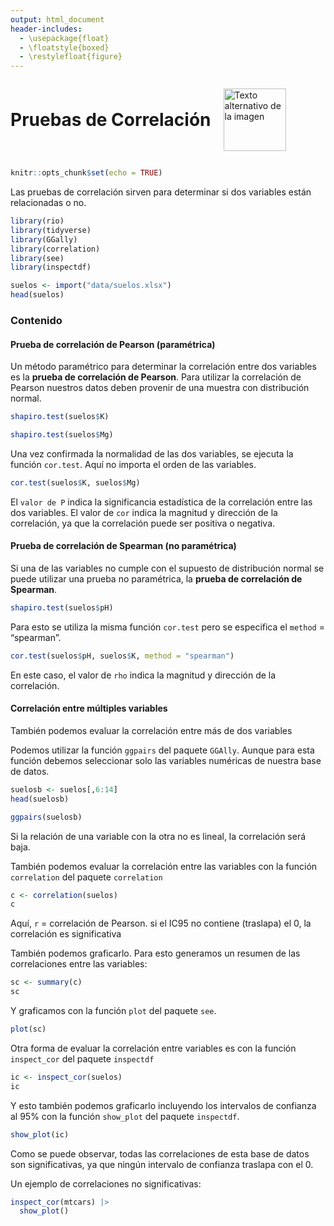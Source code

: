 ```yaml
---
output: html_document
header-includes:
  - \usepackage{float}
  - \floatstyle{boxed}
  - \restylefloat{figure}
---
```


<div style="display:flex; align-items:center;">
  <h1 style="margin:0;">Pruebas de Correlación</h1>
  <img src="Imagenes/HNBI_LOGO1.jpeg" alt="Texto alternativo de la imagen" style="width:100px; margin-left:20px;">
</div>

```r
knitr::opts_chunk$set(echo = TRUE)
```

Las pruebas de correlación sirven para determinar si dos variables están relacionadas o no.

```r
library(rio)
library(tidyverse)
library(GGally)
library(correlation)
library(see)
library(inspectdf)
```

```r
suelos <- import("data/suelos.xlsx")
head(suelos)
```

### Contenido{.tabset .tabset-pills}

#### Prueba de correlación de Pearson (paramétrica)

Un método paramétrico para determinar la correlación entre dos variables es la **prueba de correlación de Pearson**.
Para utilizar la correlación de Pearson nuestros datos deben provenir de una muestra con distribución normal.

```r
shapiro.test(suelos$K)
```

```r
shapiro.test(suelos$Mg)
```

Una vez confirmada la normalidad de las dos variables, se ejecuta la función `cor.test`.
Aquí no importa el orden de las variables.

```r
cor.test(suelos$K, suelos$Mg)
```

El `valor de P` indica la significancia estadística de la correlación entre las dos variables.
El valor de `cor` indica la magnitud y dirección de la correlación, ya que la correlación puede ser positiva o negativa.

#### Prueba de correlación de Spearman (no paramétrica)

Si una de las variables no cumple con el supuesto de distribución normal se puede utilizar una prueba no paramétrica, la **prueba de correlación de Spearman**.

```r
shapiro.test(suelos$pH)
```

Para esto se utiliza la misma función `cor.test` pero se especifica el `method` = "spearman".

```r
cor.test(suelos$pH, suelos$K, method = "spearman")
```

En este caso, el valor de `rho` indica la magnitud y dirección de la correlación.

#### Correlación entre múltiples variables

También podemos evaluar la correlación entre más de dos variables

Podemos utilizar la función `ggpairs` del paquete `GGAlly`. Aunque para esta función debemos seleccionar solo las variables numéricas de nuestra base de datos.

```r
suelosb <- suelos[,6:14]
head(suelosb)
```

```r
ggpairs(suelosb)
```

Si la relación de una variable con la otra no es lineal, la correlación será baja.

También podemos evaluar la correlación entre las variables con la función `correlation` del paquete `correlation`

```r
c <- correlation(suelos)
c
```

Aquí, `r` = correlación de Pearson.
si el IC95 no contiene (traslapa) el 0, la correlación es significativa

También podemos graficarlo. Para esto generamos un resumen de las correlaciones entre las variables:

```r
sc <- summary(c)
sc
```

Y graficamos con la función `plot` del paquete `see`.

```r
plot(sc)
```

Otra forma de evaluar la correlación entre variables es con la función `inspect_cor` del paquete `inspectdf`

```r
ic <- inspect_cor(suelos)
ic
```

Y esto también podemos graficarlo incluyendo los intervalos de confianza al 95% con la función `show_plot` del paquete `inspectdf`.

```r
show_plot(ic)
```

Como se puede observar, todas las correlaciones de esta base de datos son significativas, ya que ningún intervalo de confianza traslapa con el 0.

Un ejemplo de correlaciones no significativas:

```r
inspect_cor(mtcars) |>
  show_plot()
```